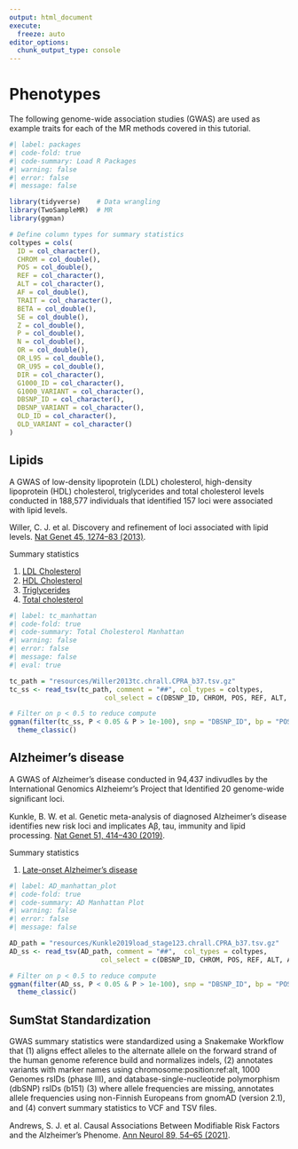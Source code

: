 ```yaml
---
output: html_document
execute: 
  freeze: auto
editor_options: 
  chunk_output_type: console
---
```

# Phenotypes
The following genome-wide association studies (GWAS) are used as example traits for each of the MR methods covered in this tutorial. 

```r
#| label: packages
#| code-fold: true
#| code-summary: Load R Packages
#| warning: false
#| error: false
#| message: false

library(tidyverse)    # Data wrangling 
library(TwoSampleMR)  # MR 
library(ggman)

# Define column types for summary statistics
coltypes = cols(
  ID = col_character(),
  CHROM = col_double(),
  POS = col_double(),
  REF = col_character(),
  ALT = col_character(),
  AF = col_double(),
  TRAIT = col_character(),
  BETA = col_double(),
  SE = col_double(),
  Z = col_double(),
  P = col_double(),
  N = col_double(),
  OR = col_double(),
  OR_L95 = col_double(),
  OR_U95 = col_double(),
  DIR = col_character(),
  G1000_ID = col_character(),
  G1000_VARIANT = col_character(),
  DBSNP_ID = col_character(),
  DBSNP_VARIANT = col_character(),
  OLD_ID = col_character(),
  OLD_VARIANT = col_character()
)

```

## Lipids
A GWAS of low-density lipoprotein (LDL) cholesterol, high-density lipoprotein (HDL) cholesterol, triglycerides and total cholesterol levels conducted in 188,577 individuals that identified 157 loci were associated with lipid levels.

Willer, C. J. et al. Discovery and refinement of loci associated with lipid levels. [Nat Genet 45, 1274–83 (2013)](https://www.nature.com/articles/ng.2797).

Summary statistics 

1. [LDL Cholesterol](https://www.dropbox.com/s/5lqbx2dv8h5r8fc/Willer2013ldl.chrall.CPRA_b37.tsv.gz?dl=0)
2. [HDL Cholesterol](https://www.dropbox.com/s/l4r8zcsdpg46c12/Willer2013hdl.chrall.CPRA_b37.tsv.gz?dl=0)
3. [Triglycerides](https://www.dropbox.com/s/7vhuaczrvt2nstm/Willer2013tg.chrall.CPRA_b37.tsv.gz?dl=0)
4. [Total cholesterol](https://www.dropbox.com/s/ovc7wut33wekzga/Willer2013tc.chrall.CPRA_b37.tsv.gz?dl=0) 

```r
#| label: tc_manhattan
#| code-fold: true
#| code-summary: Total Cholesterol Manhattan
#| warning: false
#| error: false
#| message: false
#| eval: true

tc_path = "resources/Willer2013tc.chrall.CPRA_b37.tsv.gz"
tc_ss <- read_tsv(tc_path, comment = "##", col_types = coltypes, 
                        col_select = c(DBSNP_ID, CHROM, POS, REF, ALT, AF, BETA, SE, Z, P, N, TRAIT))

# Filter on p < 0.5 to reduce compute
ggman(filter(tc_ss, P < 0.05 & P > 1e-100), snp = "DBSNP_ID", bp = "POS", chrom = "CHROM", pvalue = "P", relative.positions = TRUE) + 
  theme_classic()

```

## Alzheimer's disease 
A GWAS of Alzheimer’s disease conducted in 94,437 indivudles by the International Genomics Alzheiemr’s Project that Identified 20 genome-wide signiﬁcant loci. 

Kunkle, B. W. et al. Genetic meta-analysis of diagnosed Alzheimer’s disease identifies new risk loci and implicates Aβ, tau, immunity and lipid processing. [Nat Genet 51, 414–430 (2019)](https://www.nature.com/articles/s41588-019-0358-2).


Summary statistics 

1. [Late-onset Alzheimer's disease](https://www.dropbox.com/s/2s6g8b0y14h19l7/Kunkle2019load_stage123.chrall.CPRA_b37.tsv.gz?dl=0) 


```R
#| label: AD_manhattan_plot
#| code-fold: true
#| code-summary: AD Manhattan Plot
#| warning: false
#| error: false
#| message: false

AD_path = "resources/Kunkle2019load_stage123.chrall.CPRA_b37.tsv.gz"
AD_ss <- read_tsv(AD_path, comment = "##",  col_types = coltypes, 
                       col_select = c(DBSNP_ID, CHROM, POS, REF, ALT, AF, BETA, SE, Z, P, N, TRAIT))

# Filter on p < 0.5 to reduce compute
ggman(filter(AD_ss, P < 0.05 & P > 1e-100), snp = "DBSNP_ID", bp = "POS", chrom = "CHROM", pvalue = "P", relative.positions = TRUE) + 
  theme_classic()

```

## SumStat Standardization
GWAS summary statistics were standardized using a Snakemake Workflow that (1) aligns effect alleles to the alternate allele on the forward strand of the human genome reference build and normalizes indels, (2) annotates variants with marker names using chromosome:position:ref:alt, 1000 Genomes rsIDs (phase III), and database-single-nucleotide polymorphism (dbSNP) rsIDs (b151) (3) where allele frequencies are missing, annotates allele frequencies using non-Finnish Europeans from gnomAD (version 2.1), and (4) convert summary statistics to VCF and TSV ﬁles. 

Andrews, S. J. et al. Causal Associations Between Modifiable Risk Factors and the Alzheimer’s Phenome. [Ann Neurol 89, 54–65 (2021)](https://dx.doi.org/10.1002/ana.25918).
  